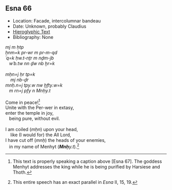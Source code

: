 ## Esna 66 {-}


<style>
  .col2 {
    columns: 2 300px;         /* number of columns and width in pixels*/
    -webkit-columns: 2 300px; /* chrome, safari */
    -moz-columns: 2 300px;    /* firefox */
    -webkit-column-break-inside: avoid;
    -page-break-inside: avoid;
    -break-inside: avoid;
  }

</style>

- Location: Facade, intercolumnar bandeau
- Date: Unknown, probably Claudius 
- [Hieroglyphic Text](https://www.ifao.egnet.net/uploads/publications/enligne/Temples-Esna002.pdf#page=211){target="_blank"}
- Bibliography: None  
  

<div class="col2">
| *mj m ḥtp*  
| *ẖnm=k pr-wr m pr-m-qd*  
| *ʿq=k ḥw.t-nṯr m nḏm-jb*
|    *wʿb.tw nn ḏw nb ḫr=k*  
|  
| *mḥn=j ḥr tp=k*  
|     *mj nb-ḏr*  
| *mnḥ.n=j tpy.w nw ḫfty.w=k*  
|    *m rn=j pfy n Mnḥy.t*  
|  
| Come in peace![^fn-66_1]  
| Unite with the Per-wer in extasy,  
| enter the temple in joy,  
|    being pure, without evil.  
|  
| I am coiled (*mḥn*) upon your head,  
|     like (I would for) the All Lord,  
| I have cut off (*mnḥ*) the heads of your enemies,
|    in my name of Menhyt (***Mnḥ****y.t*).[^fn-66_2] 
 

</div>

[^fn-66_1]: This text is properly speaking a caption above [Esna 67]. The goddess Menhyt addresses the king while he is being purified by Harsiese and Thoth.

[^fn-66_2]: This entire speech has an exact parallel in *Esna* II, 15, 19.
